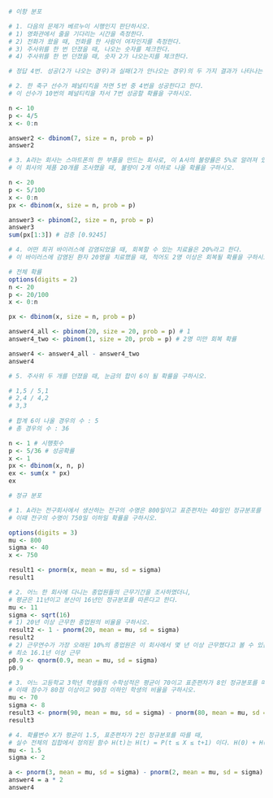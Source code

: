 ```r

# 이항 분포

# 1. 다음의 문제가 베르누이 시행인지 판단하시오.
# 1) 영화관에서 줄을 기다리는 시간을 측정한다.
# 2) 전화가 왔을 때, 전화를 한 사람이 여자인지를 측정한다.   
# 3) 주사위를 한 번 던졌을 때, 나오는 숫자를 체크한다. 
# 4) 주사위를 한 번 던졌을 때, 숫자 2가 나오는지를 체크한다.

# 정답 4번. 성공(2가 나오는 경우)과 실패(2가 안나오는 경우)의 두 가지 결과가 나타나는 확률 실험

# 2. 한 축구 선수가 페널티킥을 차면 5번 중 4번을 성공한다고 한다.
# 이 선수가 10번의 페널티킥을 차서 7번 성공할 확률을 구하시오.

n <- 10
p <- 4/5
x <- 0:n

answer2 <- dbinom(7, size = n, prob = p)
answer2

# 3. A라는 회사는 스마트폰의 한 부품을 만드는 회사로, 이 A사의 불량률은 5%로 알려져 있다.
# 이 회사의 제품 20개를 조사했을 때, 불량이 2개 이하로 나올 확률을 구하시오.

n <- 20
p <- 5/100
x <- 0:n
px <- dbinom(x, size = n, prob = p)

answer3 <- pbinom(2, size = n, prob = p)
answer3
sum(px[1:3]) # 검증 [0.9245]

# 4. 어떤 희귀 바이러스에 감염되었을 때, 회복할 수 있는 치료율은 20%라고 한다.
# 이 바이러스에 감염된 환자 20명을 치료했을 때, 적어도 2명 이상은 회복될 확률을 구하시오.

# 전체 확률
options(digits = 2)
n <- 20
p <- 20/100
x <- 0:n

px <- dbinom(x, size = n, prob = p)

answer4_all <- pbinom(20, size = 20, prob = p) # 1
answer4_two <- pbinom(1, size = 20, prob = p) # 2명 미만 회복 확률

answer4 <- answer4_all - answer4_two
answer4

# 5. 주사위 두 개를 던졌을 때, 눈금의 합이 6이 될 확률을 구하시오.

# 1,5 / 5,1
# 2,4 / 4,2
# 3,3
  
# 합계 6이 나올 경우의 수 : 5
# 총 경우의 수 : 36

n <- 1 # 시행횟수
p <- 5/36 # 성공확률
x <- 1
px <- dbinom(x, n, p) 
ex <- sum(x * px)
ex

# 정규 분포

# 1. A라는 전구회사에서 생산하는 전구의 수명은 800일이고 표준편차는 40일인 정규분포를 따른다고 한다.
# 이때 전구의 수명이 750일 이하일 확률을 구하시오.

options(digits = 3)
mu <- 800
sigma <- 40
x <- 750

result1 <- pnorm(x, mean = mu, sd = sigma)
result1

# 2. 어느 한 회사에 다니는 종업원들의 근무기간을 조사하였더니, 
# 평균은 11년이고 분산이 16년인 정규분포를 따른다고 한다.
mu <- 11
sigma <- sqrt(16)
# 1) 20년 이상 근무한 종업원의 비율을 구하시오.
result2 <- 1 - pnorm(20, mean = mu, sd = sigma)
result2
# 2) 근무연수가 가장 오래된 10%의 종업원은 이 회사에서 몇 년 이상 근무했다고 볼 수 있는가?
# 최소 16.1년 이상 근무
p0.9 <- qnorm(0.9, mean = mu, sd = sigma)
p0.9

# 3. 어느 고등학교 3학년 학생들의 수학성적은 평균이 70이고 표준편차가 8인 정규분포를 따른다고 한다.
# 이때 점수가 80점 이상이고 90점 이하인 학생의 비율을 구하시오.
mu <- 70
sigma <- 8
result3 <- pnorm(90, mean = mu, sd = sigma) - pnorm(80, mean = mu, sd = sigma)
result3

# 4. 확률변수 X가 평균이 1.5, 표준편차가 2인 정규분포를 따를 때,
# 실수 전체의 집합에서 정의된 함수 H(t)는 H(t) = P(t ≤ X ≤ t+1) 이다. H(0) + H(2)의 값을 구하시오.
mu <- 1.5
sigma <- 2

a <- pnorm(3, mean = mu, sd = sigma) - pnorm(2, mean = mu, sd = sigma)
answer4 = a * 2
answer4


```

